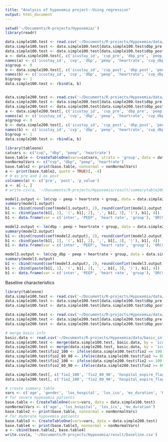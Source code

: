 ```yaml
---
title: "Analysis of hypoxemia project--Using regression"
output: html_document
---
```


```r
setwd('~/Documents/R-projects/Hypoxemia/')
library(readr)

data.simple100.test <- read.csv('~/Documents/R-projects/Hypoxemia/data/data_simple100.csv')[, -1]
data.simple100.test <- data.simple100.test[data.simple100.test$dbp_pre >= 45, ]
data.simple100.test <- data.simple100.test[data.simple100.test$dbp_post >= 45, ]
a <- data.simple100.test[, c('icustay_id', 'cvp_pre', 'dbp_pre', 'peep_pre', 'heartrate_pre', 'cvp_dbp_pre')]
names(a) <- c('icustay_id', 'cvp', 'dbp', 'peep', 'heartrate', 'cvp_dbp')
a$group <- 0
b <- data.simple100.test[, c('icustay_id', 'cvp_post', 'dbp_post', 'peep_post', 'heartrate_post', 'cvp_dbp_post')]
names(b) <- c('icustay_id', 'cvp', 'dbp', 'peep', 'heartrate', 'cvp_dbp')
b$group <- 1
data.simple100.test <- rbind(a, b)


data.simple200.test <- read.csv('~/Documents/R-projects/Hypoxemia/data/data_simple200.csv')[, -1]
data.simple200.test <- data.simple200.test[data.simple200.test$dbp_pre >= 45, ]
data.simple200.test <- data.simple200.test[data.simple200.test$dbp_post >= 45, ]
a <- data.simple200.test[, c('icustay_id', 'cvp_pre', 'dbp_pre', 'peep_pre', 'heartrate_pre', 'cvp_dbp_pre')]
names(a) <- c('icustay_id', 'cvp', 'dbp', 'peep', 'heartrate', 'cvp_dbp')
a$group <- 0
b <- data.simple200.test[, c('icustay_id', 'cvp_post', 'dbp_post', 'peep_post', 'heartrate_post', 'cvp_dbp_post')]
names(b) <- c('icustay_id', 'cvp', 'dbp', 'peep', 'heartrate', 'cvp_dbp')
b$group <- 1
data.simple200.test <- rbind(a, b)
```

```r
library(tableone)
catvars <- c("cvp", "dbp", "peep", 'heartrate') 
base.table <- CreateTableOne(vars=catvars, strata = 'group', data = data.simple200.test)
nonNormalVars <- c("cvp", "dbp", "peep", 'heartrate')
base.table2 <- print(base.table, nonnormal = nonNormalVars)
a <- print(base.table2, quote = TRUE)[, -4]
# 0 as pre and 1 as post
colnames(a) <- c('pre', 'post', 'p_value')
a <- a[-1, ]
# write.csv(a, '~/Documents/R-projects/Hypoxemia/result/summarytable200.csv')
```

```r
model1.output <- lm(cvp ~ peep + heartrate + group, data = data.simple200.test)
summary(model1.output)
b1 <- cbind(round(coef(model1.output), 2), round(confint(model1.output), 2), p_value = round(coef(summary(model1.output))[, 4], 2))
b1 <- cbind(paste(b1[, 1], '(', b1[, 2], ',', b1[, 3], ')'), b1[, 4])
b1 <- data.frame(var = c('inter', 'PEEP', 'heart rate', 'group'), 'OR(95%CI)' = b1[, 1], 'p-value' = b1[, 2])

model2.output <- lm(dbp ~ peep + heartrate + group, data = data.simple200.test)
summary(model2.output)
b1 <- cbind(round(coef(model2.output), 2), round(confint(model2.output), 2), p_value = round(coef(summary(model2.output))[, 4], 2))
b1 <- cbind(paste(b1[, 1], '(', b1[, 2], ',', b1[, 3], ')'), b1[, 4])
b1 <- data.frame(var = c('inter', 'PEEP', 'heart rate', 'group'), 'OR(95%CI)' = b1[, 1], 'p-value' = b1[, 2])

model3.output <- lm(cvp_dbp ~ peep + heartrate + group, data = data.simple100.test)
summary(model3.output)
b1 <- cbind(round(coef(model3.output), 2), round(confint(model3.output), 2), p_value = round(coef(summary(model3.output))[, 4], 2))
b1 <- cbind(paste(b1[, 1], '(', b1[, 2], ',', b1[, 3], ')'), b1[, 4])
b1 <- data.frame(var = c('inter', 'PEEP', 'heart rate', 'group'), 'OR(95%CI)' = b1[, 1], 'p-value' = b1[, 2])
```

Baseline characteristics
```r
library(tableone)
data.simple100.test <- read.csv('~/Documents/R-projects/Hypoxemia/data/data_simple100.csv')[, -1]
data.simple100.test <- data.simple100.test[data.simple100.test$dbp_pre >= 45, ]
data.simple100.test <- data.simple100.test[data.simple100.test$dbp_post >= 45, ]

data.simple200.test <- read.csv('~/Documents/R-projects/Hypoxemia/data/data_simple200.csv')[, -1]
data.simple200.test <- data.simple200.test[data.simple200.test$dbp_pre >= 45, ]
data.simple200.test <- data.simple200.test[data.simple200.test$dbp_post >= 45, ]

# merge basic info
basic.data <- read.csv('~/Documents/R-projects/Hypoxemia/data/basic_info.csv')
data.simple100.test <- merge(data.simple100.test, basic.data, by = 'icustay_id')
data.simple200.test <- merge(data.simple200.test, basic.data, by = 'icustay_id')
data.simple100.test$fio2_100 <- ifelse(data.simple100.test$fio2 == 100, 1, 0)
data.simple100.test$fio2_80_90 <- ifelse(data.simple100.test$fio2 >= 80 & data.simple100.test$fio2 != 100, 1, 0)
data.simple200.test$fio2_100 <- ifelse(data.simple200.test$fio2 == 100, 1, 0)
data.simple200.test$fio2_80_90 <- ifelse(data.simple200.test$fio2 >= 80 & data.simple200.test$fio2 != 100, 1, 0)

data.simple100.test[, c('fio2_100', 'fio2_80_90', 'hospital_expire_flag')] <- lapply(data.simple100.test[, c('fio2_100', 'fio2_80_90', 'hospital_expire_flag')], as.factor)
data.simple200.test[, c('fio2_100', 'fio2_80_90', 'hospital_expire_flag')] <- lapply(data.simple200.test[, c('fio2_100', 'fio2_80_90', 'hospital_expire_flag')], as.factor)

# create summary table 
vars <- c('age', 'gender', 'los_hospital', 'los_icu', 'mv_duration', 'hospital_expire_flag', 'fio2_100', 'fio2_80_90')
# for severe hypoxemia patients
base.table <- CreateTableOne(vars=vars, data = data.simple100.test)
nonNormalVars <- c('age', 'los_hospital', 'los_icu', 'mv_duration')
base.table2 <- print(base.table, nonnormal = nonNormalVars)
# for moderate hypoxemia patients
base.table3 <- CreateTableOne(vars=vars, data = data.simple200.test)
base.table4 <- print(base.table3, nonnormal = nonNormalVars)
a <- cbind(base.table2, base.table4)
write.csv(a, '~/Documents/R-projects/Hypoxemia/result/baseline.csv')
```

